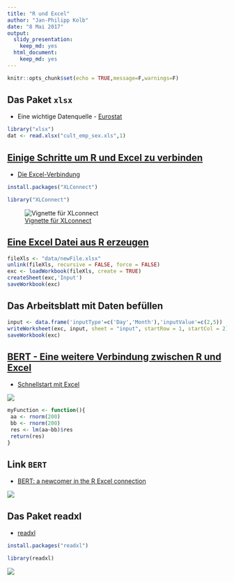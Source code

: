 ```yaml
---
title: "R und Excel"
author: "Jan-Philipp Kolb"
date: "8 Mai 2017"
output: 
  slidy_presentation:
    keep_md: yes
  html_document: 
    keep_md: yes
---
```


```r
knitr::opts_chunk$set(echo = TRUE,message=F,warnings=F)
```

## Das Paket `xlsx`

- Eine wichtige Datenquelle - [Eurostat](http://appsso.eurostat.ec.europa.eu/nui/setupDownloads.do)

```r
library("xlsx")
dat <- read.xlsx("cult_emp_sex.xls",1)
```


## [Einige Schritte um R und Excel zu verbinden](http://www.milanor.net/blog/steps-connect-r-excel-xlconnect/)

- [Die Excel-Verbindung](https://www.r-bloggers.com/r-the-excel-connection/)

```r
install.packages("XLConnect")
```

```r
library("XLConnect")
```

![[Vignette für XLconnect](https://cran.r-project.org/web/packages/XLConnect/vignettes/XLConnect.pdf)](figure/XLconnect.PNG)

## [Eine Excel Datei aus R erzeugen](http://www.milanor.net/blog/steps-connect-r-excel-xlconnect/)

```r
fileXls <- "data/newFile.xlsx"
unlink(fileXls, recursive = FALSE, force = FALSE)
exc <- loadWorkbook(fileXls, create = TRUE)
createSheet(exc,'Input')
saveWorkbook(exc)
```

## Das Arbeitsblatt mit Daten befüllen

```r
input <- data.frame('inputType'=c('Day','Month'),'inputValue'=c(2,5))
writeWorksheet(exc, input, sheet = "input", startRow = 1, startCol = 2)
saveWorkbook(exc)
```

## [BERT - Eine weitere Verbindung zwischen R und Excel](https://www.r-bloggers.com/bert-a-newcomer-in-the-r-excel-connection/)

- [Schnellstart mit Excel](https://bert-toolkit.com/bert-quick-start)

![](figure/BERTaddins.PNG)


```r
myFunction <- function(){
 aa <- rnorm(200)
 bb <- rnorm(200)
 res <- lm(aa~bb)$res
 return(res)
}
```


## Link `BERT`

- [BERT: a newcomer in the R Excel connection](https://www.r-bloggers.com/bert-a-newcomer-in-the-r-excel-connection/)

![](figure/NewcomerBERT.PNG)

## Das Paket readxl

- [readxl](https://www.r-bloggers.com/get-data-out-of-excel-and-into-r-with-readxl/)

```r
install.packages("readxl")
```

```r
library(readxl)
```

![](figure/Rexcel.PNG)

